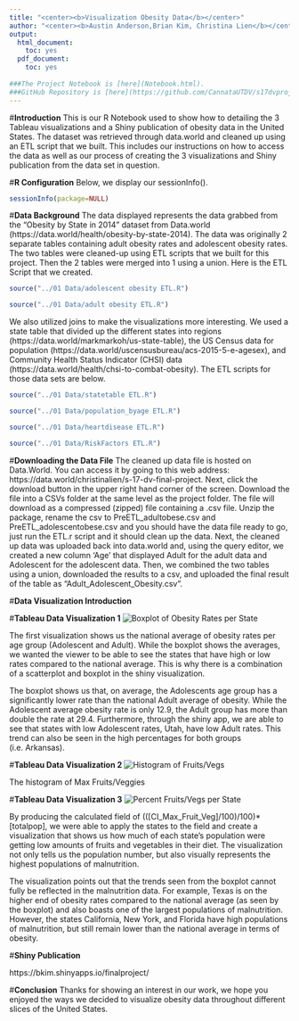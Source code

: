 ```yaml
---
title: "<center><b>Visualization Obesity Data</b></center>"
author: "<center><b>Austin Anderson,Brian Kim, Christina Lien</b></center>"
output:
  html_document:
    toc: yes
  pdf_document:
    toc: yes
    
###The Project Notebook is [here](Notebook.html).
###GitHub Repository is [here](https://github.com/CannataUTDV/s17dvproject6-dvproject-4-anderson-kim-lien)
---
```


#**Introduction**
This is our R Notebook used to show how to detailing the 3 Tableau visualizations and a Shiny publication of obesity data in the United States. The dataset was retrieved through data.world and cleaned up using an ETL script that we built. This includes our instructions on how to access the data as well as our process of creating the 3 visualizations and Shiny publication from the data set in question.

#**R Configuration**
Below, we display our sessionInfo().

```r
sessionInfo(package=NULL)
```

#**Data Background**
The data displayed represents the data grabbed from the "Obesity by State in 2014" dataset from Data.world (https://data.world/health/obesity-by-state-2014). The data was originally 2 separate tables containing adult obesity rates and adolescent obesity rates. The two tables were cleaned-up using ETL scripts that we built for this project. Then the 2 tables were merged into 1 using a union. Here is the ETL Script that we created.

```r
source("../01 Data/adolescent obesity ETL.R")
```

```r
source("../01 Data/adult obesity ETL.R")
```
We also utilized joins to make the visualizations more interesting. We used a state table that divided up the different states into regions (https://data.world/markmarkoh/us-state-table), the US Census data for population (https://data.world/uscensusbureau/acs-2015-5-e-agesex), and Community Health Status Indicator (CHSI) data (https://data.world/health/chsi-to-combat-obesity). The ETL scripts for those data sets are below.

```r
source("../01 Data/statetable ETL.R")
```

```r
source("../01 Data/population_byage ETL.R")
```

```r
source("../01 Data/heartdisease ETL.R")
```

```r
source("../01 Data/RiskFactors ETL.R")
```
#**Downloading the Data File**
The cleaned up data file is hosted on Data.World. You can access it by going to this web address: https://data.world/christinalien/s-17-dv-final-project. Next, click the download button in the upper right hand corner of the screen. Download the file into a CSVs folder at the same level as the project folder. The file will download as a compressed (zipped) file containing a .csv file. Unzip the package, rename the csv to PreETL_adultobese.csv and PreETL_adolescentobese.csv and you should have the data file ready to go, just run the ETL.r script and it should clean up the data. Next, the cleaned up data was uploaded back into data.world and, using the query editor, we created a new column 'Age' that displayed Adult for the adult data and Adolescent for the adolescent data. Then, we combined the two tables using a union, downloaded the results to a csv, and uploaded the final result of the table as "Adult_Adolescent_Obesity.csv".

#**Data Visualization Introduction**


#**Tableau Data Visualization 1** 
![Boxplot of Obesity Rates per State](../03 Visualizations/National Obesity Rates per State.PNG) 

The first visualization shows us the national average of obesity rates per age group (Adolescent and Adult). While the boxplot shows the averages, we wanted the viewer to be able to see the states that have high or low rates compared to the national average. This is why there is a combination of a scatterplot and boxplot in the shiny visualization. 

The boxplot shows us that, on average, the Adolescents age group has a significantly lower rate than the national Adult average of obesity. While the Adolescent average obesity rate is only 12.9, the Adult group has more than double the rate at 29.4. Furthermore, through the shiny app, we are able to see that states with low Adolescent rates, Utah, have low Adult rates. This trend can also be seen in the high percentages for both groups (i.e. Arkansas). 

#**Tableau Data Visualization 2** 
![Histogram of Fruits/Vegs](../03 Visualizations/Histogram of FruitsVegs.PNG) 

The histogram of Max Fruits/Veggies 

#**Tableau Data Visualization 3** 
![Percent Fruits/Vegs per State](../03 Visualizations/Percent FruitsVeg per State.PNG) 

By producing the calculated field of (([CI_Max_Fruit_Veg]/100)/100)*[totalpop], we were able to apply the states to the field and create a visualization that shows us how much of each state's population were getting low amounts of fruits and vegetables in their diet. The visualization not only tells us the population number, but also visually represents the highest populations of malnutrition.

The visualization points out that the trends seen from the boxplot cannot fully be reflected in the malnutrition data. For example, Texas is on the higher end of obesity rates compared to the national average (as seen by the boxplot) and also boasts one of the largest populations of malnutrition. However, the states California, New York, and Florida have high populations of malnutrition, but still remain lower than the national average in terms of obesity. 

#**Shiny Publication**

https://bkim.shinyapps.io/finalproject/

#**Conclusion**
Thanks for showing an interest in our work, we hope you enjoyed the ways we decided to visualize obesity data throughout different slices of the United States.